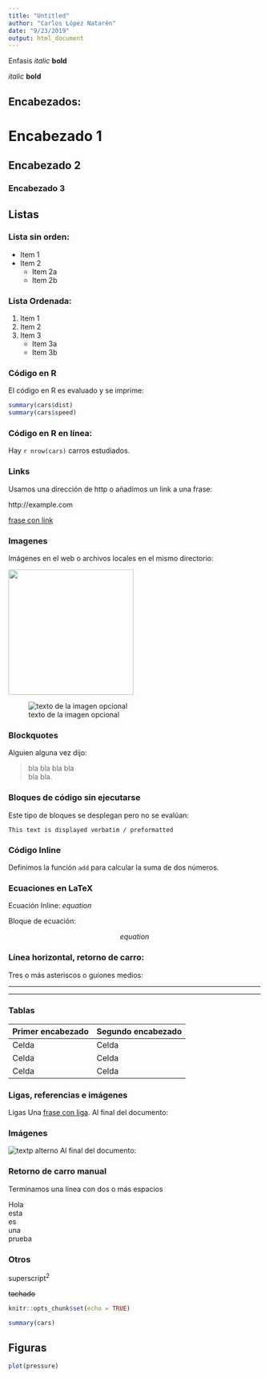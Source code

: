 ```yaml
---
title: "Untitled"
author: "Carlos López Natarén"
date: "9/23/2019"
output: html_document
---
```

Enfasis
*italic*   **bold**

_italic_   __bold__

## Encabezados:

# Encabezado 1

## Encabezado 2

### Encabezado 3

## Listas
### Lista sin orden:

* Item 1
* Item 2
    + Item 2a
    + Item 2b

### Lista Ordenada:

1. Item 1
2. Item 2
3. Item 3
    + Item 3a
    + Item 3b

### Código en R
El código en R es evaluado y se imprime:

```r
summary(cars$dist)
summary(cars$speed)
```

### Código en R en línea: 

Hay `r nrow(cars)` carros estudiados.

### Links
Usamos una dirección de http o añadimos un link a una frase:

http://example.com

[frase con link](http://example.com)

### Imagenes

Imágenes en el web o archivos locales en el mismo directorio:

![](https://cran.itam.mx/Rlogo.svg){width=250px}

![texto de la imagen opcional](img.png)

### Blockquotes

Alguien alguna vez dijo:

> bla bla bla bla  
> bla bla.

### Bloques de código sin ejecutarse
Este tipo de bloques se desplegan pero no se evalúan:
```
This text is displayed verbatim / preformatted
```
### Código Inline

Definimos la función `add` para calcular la suma de dos números.

### Ecuaciones en LaTeX

Ecuación Inline:
$equation$

Bloque de ecuación:

$$ equation $$

### Línea horizontal, retorno de carro:

Tres o más asteriscos o guiones medios:

******

------

### Tablas
Primer encabezado  | Segundo encabezado
------------- | -------------
Celda | Celda
Celda | Celda
Celda | Celda

### Ligas, referencias e imágenes

Ligas
Una [frase con liga][hola].
Al final del documento:

[hola]: http://ejemplo.com/ "Título"

### Imágenes 
![textp alterno][hola2]
Al final del documento:

[hola2]: img.png "Título"

### Retorno de carro manual
Terminamos una línea con dos o más espacios


Hola   
esta    
es   
una    
prueba   

### Otros

superscript^2^

~~tachado~~

```r
knitr::opts_chunk$set(echo = TRUE)
```


```r
summary(cars)
```

## Figuras


```r
plot(pressure)
```

